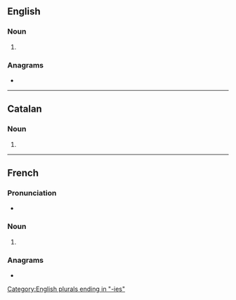 ==English==

===Noun===
{{head|en|noun plural form}}

# {{plural of|irony|lang=en}}

===Anagrams===
* {{anagrams|en|a=eiinors|ioniser|ironise|noisier}}

[[Category:English plurals ending in "-ies"]]

----

==Catalan==

===Noun===
{{head|ca|noun form}}

# {{plural of|ironia|lang=ca}}

----

==French==

===Pronunciation===
* {{IPA|/i.ʁɔ.ni/|lang=fr}}

===Noun===
{{head|fr|noun plural form|g=f}}

# {{plural of|ironie|lang=fr}}

===Anagrams===
* {{l|fr|ioniser}}